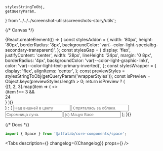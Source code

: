 
    stylesStringToObj,
    getQueryParam,
} from '../../../screenshot-utils/screenshots-story/utils';


<Meta title='Components/Space' component={Space} id='Space' />

{/* Canvas */}

<Story name='Space'>
    {React.createElement(() => {
        const stylesAddon = {
            width: '80px',
            height: '80px',
            borderRadius: '8px',
            backgroundColor: 'var(--color-light-specialbg-secondary-transparent)',
        };
        const stylesGap = {
            display: 'flex',
            justifyContent: 'center',
            width: '28px',
            lineHeight: '24px',
            margin: '0 8px',
            borderRadius: '4px',
            backgroundColor: 'var(--color-light-graphic-link)',
            color: 'var(--color-light-text-primary-inverted)',
        };
        const stylesWrapper = {
            display: 'flex',
            alignItems: 'center',
        };
        const previewStyles = stylesStringToObj(getQueryParam('wrapperStyles'));
        const isPreview = Object.keys(previewStyles).length > 0;
        return isPreview ? (
            <div style={previewStyles}>
                <div style={stylesWrapper}>
                    {[1, 2, 3].map(item => (
                        <>
                            <div style={stylesAddon} />
                            {item !== 3 && <div style={stylesGap}>24</div>}
                        </>
                    ))}
                </div>
            </div>
        ) : (
            <Space
                align='start'
                direction={select('direction', DIRECTIONS, 'horizontal')}
                size={select('size', SIZES, 'm')}
                align={select('align', ALIGNES, 'start')}
                wrap={boolean('wrap')}
                divider={text('divider')}
                fullWidth={boolean('fullWidth')}
                dataTestId={text('dataTestId', 'testIdSpace')}
            >
                <Input placeholder='Над вишней в цвету' />
                <Input placeholder='Спряталась за облака' />
                <Input placeholder='Скромница луна.' />
                <Input placeholder='(с) Мацуо Басе' />
            </Space>
        );
    })}
</Story>

{/* Docs */}

<ComponentHeader
    name='Space'
    version={packageJson.version}
    package='@alfalab/core-components/space'
/>

```jsx
import { Space } from '@alfalab/core-components/space';
```

<Tabs
    description={<Description />}
    changelog={<Markdown>{Changelog}</Markdown>}
    props={<ArgsTable of={SpaceTS} />}
/>
